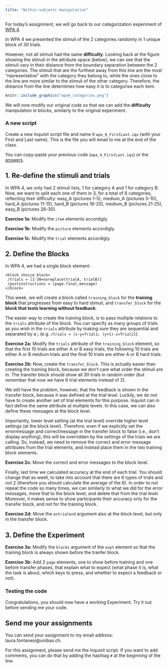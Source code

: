 ```yaml
---
title: "Within-subjects manipulation"
---
```


For today's assignment, we will go back to our categorization experiment of [WPA 4](https://laurafontanesi.github.io/programming_experiments_seminar/wpa4.html).

In WPA 4 we presented the stimuli of the 2 categories randomly in 1 unique block of 30 trials.

However, not all stimuli had the same **difficulty**. Looking back at the figure showing the stimuli in the attribute space (below), we can see that the stimuli vary in their distance from the boundary separation between the 2 categories. The stimuli that are the furthest away from this line are the most "representative" with the category they belong to, while the ones close to the line are more similar to the stimuli of the other category. Therefore, the distance from the line determines how easy it is to categorise each item.

```r
knitr::include_graphics("wpa4_categories.png")
```

We will now modify our original code so that we can add the **difficulty** manipulation in blocks, similarly to the original experiment.

### A new script

Create a new Inquisit script file and name it `wpa_6_FirstLast.iqx` (with your First and Last name). This is the file you will email to me at the end of the class.

You can copy-paste your previous code (`wpa_4_FirstLast.iqx`) or the [answers](https://laurafontanesi.github.io/programming_experiments_seminar/wpa4_answers.html).

## 1. Re-define the stimuli and trials

In WPA 4, we only had 2 stimuli lists, 1 for category A and 1 for category B. Now, we want to split each one of them in 3, for a total of 6 categories, reflecting their difficulty: easy_A (pictures 1-5), medium_A (pictures 5-10), hard_A (pictures 11-15), hard_B (pictures 16-20), medium_B (pictures 21-25), easy_B (pictures 26-30).

**Exercise 1a:** Modify the `item` elements accordigly.

**Exercise 1b:** Modify the `picture` elements accordigly.

**Exercise 1c:** Modify the `trial` elements accordigly.

## 2. Define the Blocks

In WPA 4, we had a single block element:

```
<block choice_block>
 /trials = [1-30=noreplace(trialA, trialB)]
 /postinstructions = (page.final_message)
</block>
```
This week, we will create a block called `training_block` for the **training block** that progresses from easy to hard stimuli, and `transfer_block` for the **block that tests learning without feedback**.

The easier way to create the training block, is to pass multiple relations to the `trials` attribute of the block. You can specify as many groups of trials as you wish in the `trials` attribute by making sure they are sequential and separated by a **;** (e.g. `/trials = [x-y=Trial1; (y+1)-z=Trial2]`).

**Exercise 2a:** Modify the `trials` attribute of the `training_block` element, so that the first 10 trials are either A or B easy trials, the following 10 trials are either A or B medium trials and the final 10 trials are either A or B hard trials.

**Exercise 2b:** Now, create the `transfer_block`. This is actually easier than creating the training block, because we don't care what order the stimuli are in. The transfer block should show all 30 trials in random order (but remember that now we have 6 trial elements instead of 2). 

We still have the problem, however, that the feedback is shown in the transfer block, because it was defined at the trial level. Luckily, we do not have to create another set of trial elements for this purpose. Inquisit can in fact define the same attribute at multiple levels. In this case, we can also define these messages at the block level.

Importantly, lower level setting (at the trial level) override higher level settings (at the block level). Therefore, even if we explicitly set the errormessage and correctmessage in the transfer block to false (i.e., don't display anything), this will be overridden by the settings of the trials we are calling. So, instead, we need to remove the correct and error message attributes from the trial elements, and instead place them in the two training block elements.

**Exercise 2c:** Move the correct and error messages to the block level.

Finally, last time we calculated accuracy at the end of each trial. You should change that as weell, to take into account that there are 6 types of trials and not 2 (therefore you should calculate the average of the 6). In order to not repeat the code so many times, we can similarly to what we did for the error messages, move that to the block level, and delete that from the trial level. Moreover, it makes sense to show participants their accuracy only for the transfer block, and not for the training block.

**Exercise 2d:** Move the `ontrialend` argument also at the block level, but only in the transfer block.

## 3. Define the Experiment

**Exercise 3a:** Modify the `blocks` argument of the `expt` element so that the training block is always shown before the tranfer block.

**Exercise 3b:** Add 2 `page` elements, one to show before training and one before transfer phases, that explain what to expect (what phase it is, what the task is about, which keys to press, and whether to expect a feedback or not).

### Testing the code

Congratulations, you should now have a working Experiment. Try it out before sending me your code.

## Send me your assignments

You can send your assignment to my email address: laura.fontanesi@unibas.ch. 

For this assignment, please send me the Inquisit script. If you want to add comments, you can do that by adding the hashtag `#` at the beginning of the line.
